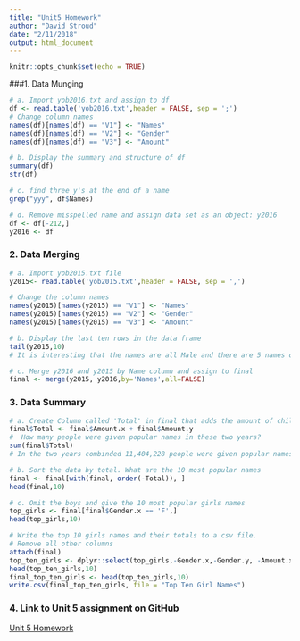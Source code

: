 ```yaml
---
title: "Unit5 Homework"
author: "David Stroud"
date: "2/11/2018"
output: html_document
---
```


```r
knitr::opts_chunk$set(echo = TRUE)
```


###1. Data Munging  
```r
# a. Import yob2016.txt and assign to df
df <- read.table('yob2016.txt',header = FALSE, sep = ';')
# Change column names
names(df)[names(df) == "V1"] <- "Names"
names(df)[names(df) == "V2"] <- "Gender"
names(df)[names(df) == "V3"] <- "Amount"

```

```r
# b. Display the summary and structure of df
summary(df)
str(df)
```

```r
# c. find three y's at the end of a name
grep("yyy", df$Names)
```

```r
# d. Remove misspelled name and assign data set as an object: y2016
df <- df[-212,]
y2016 <- df
```


### 2. Data Merging
```r
# a. Import yob2015.txt file
y2015<- read.table('yob2015.txt',header = FALSE, sep = ',')

# Change the column names
names(y2015)[names(y2015) == "V1"] <- "Names"
names(y2015)[names(y2015) == "V2"] <- "Gender"
names(y2015)[names(y2015) == "V3"] <- "Amount"
```


```r
# b. Display the last ten rows in the data frame
tail(y2015,10)
# It is interesting that the names are all Male and there are 5 names of each
```


```r
# c. Merge y2016 and y2015 by Name column and assign to final
final <- merge(y2015, y2016,by='Names',all=FALSE)
```


### 3. Data Summary
```r
# a. Create Column called 'Total' in final that adds the amount of children in 2015 and 2016 together.
final$Total <- final$Amount.x + final$Amount.y
#  How many people were given popular names in these two years?
sum(final$Total)
# In the two years combinded 11,404,228 people were given popular names
```

```r
# b. Sort the data by total. What are the 10 most popular names
final <- final[with(final, order(-Total)), ]
head(final,10)
```

```r
# c. Omit the boys and give the 10 most popular girls names
top_girls <- final[final$Gender.x == 'F',] 
head(top_girls,10)
```

```r
# Write the top 10 girls names and their totals to a csv file.
# Remove all other columns
attach(final)
top_ten_girls <- dplyr::select(top_girls,-Gender.x,-Gender.y, -Amount.x, -Amount.y, -Total)
head(top_ten_girls,10)
final_top_ten_girls <- head(top_ten_girls,10)
write.csv(final_top_ten_girls, file = "Top Ten Girl Names")
```



### 4. Link to Unit 5 assignment on GitHub 
[Unit 5 Homework](https://github.com/davestroud/DataScience)

